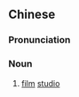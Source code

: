 {{also|制片厂}}
==Chinese==
{{zh-forms|s=制片厂|type=21}}

===Pronunciation===
{{zh-pron
|m=zhìpiànchǎng,zhìpiānchǎng
|cat=n
}}

===Noun===
{{zh-noun}}

# [[film]] [[studio]]